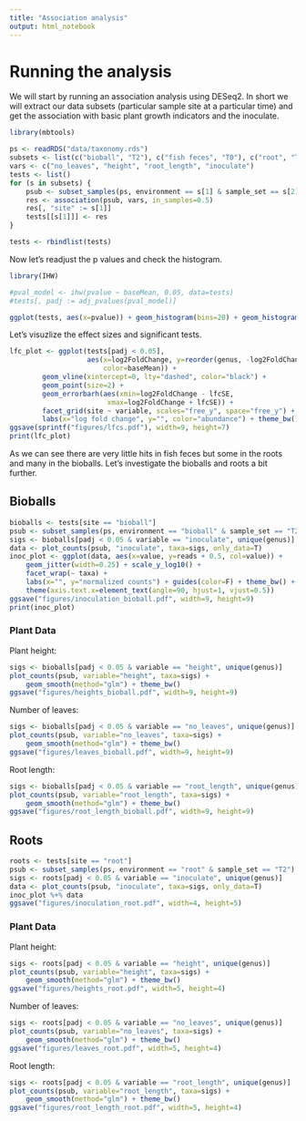 ```yaml
---
title: "Association analysis"
output: html_notebook
---
```


# Running the analysis

We will start by running an association analysis using DESeq2. In short we will extract our data subsets (particular sample site
at a particular time) and get the association with basic plant growth indicators and the inoculate.

```r
library(mbtools)

ps <- readRDS("data/taxonomy.rds")
subsets <- list(c("bioball", "T2"), c("fish feces", "T0"), c("root", "T2"))
vars <- c("no_leaves", "height", "root_length", "inoculate")
tests <- list()
for (s in subsets) {
    psub <- subset_samples(ps, environment == s[1] & sample_set == s[2])
    res <- association(psub, vars, in_samples=0.5)
    res[, "site" := s[1]]
    tests[[s[1]]] <- res
}

tests <- rbindlist(tests)
```

Now let's readjust the p values and check the histogram.

```r
library(IHW)

#pval_model <- ihw(pvalue ~ baseMean, 0.05, data=tests)
#tests[, padj := adj_pvalues(pval_model)]

ggplot(tests, aes(x=pvalue)) + geom_histogram(bins=20) + geom_histogram(aes(x=padj), bins=20, fill="blue")
```

Let's visuzlize the effect sizes and significant tests.

```r
lfc_plot <- ggplot(tests[padj < 0.05],
                   aes(x=log2FoldChange, y=reorder(genus, -log2FoldChange),
                       color=baseMean)) +
        geom_vline(xintercept=0, lty="dashed", color="black") +
        geom_point(size=2) +
        geom_errorbarh(aes(xmin=log2FoldChange - lfcSE,
                        xmax=log2FoldChange + lfcSE)) +
        facet_grid(site ~ variable, scales="free_y", space="free_y") + scale_color_gradient(trans="log10") +
        labs(x="log fold change", y="", color="abundance") + theme_bw()
ggsave(sprintf("figures/lfcs.pdf"), width=9, height=7)
print(lfc_plot)
```

As we can see there are very little hits in fish feces but some in the roots and many in the bioballs. Let's investigate the bioballs and roots a bit further.

## Bioballs

```r
bioballs <- tests[site == "bioball"]
psub <- subset_samples(ps, environment == "bioball" & sample_set == "T2")
sigs <- bioballs[padj < 0.05 & variable == "inoculate", unique(genus)]
data <- plot_counts(psub, "inoculate", taxa=sigs, only_data=T)
inoc_plot <- ggplot(data, aes(x=value, y=reads + 0.5, col=value)) +
    geom_jitter(width=0.25) + scale_y_log10() +
    facet_wrap(~ taxa) +
    labs(x="", y="normalized counts") + guides(color=F) + theme_bw() +
    theme(axis.text.x=element_text(angle=90, hjust=1, vjust=0.5))
ggsave("figures/inoculation_bioball.pdf", width=9, height=9)
print(inoc_plot)
```

### Plant Data

Plant height:

```r
sigs <- bioballs[padj < 0.05 & variable == "height", unique(genus)]
plot_counts(psub, variable="height", taxa=sigs) +
    geom_smooth(method="glm") + theme_bw()
ggsave("figures/heights_bioball.pdf", width=9, height=9)
```

Number of leaves:

```r
sigs <- bioballs[padj < 0.05 & variable == "no_leaves", unique(genus)]
plot_counts(psub, variable="no_leaves", taxa=sigs) +
    geom_smooth(method="glm") + theme_bw()
ggsave("figures/leaves_bioball.pdf", width=9, height=9)
```

Root length:

```r
sigs <- bioballs[padj < 0.05 & variable == "root_length", unique(genus)]
plot_counts(psub, variable="root_length", taxa=sigs) +
    geom_smooth(method="glm") + theme_bw()
ggsave("figures/root_length_bioball.pdf", width=9, height=9)
```

## Roots

```r
roots <- tests[site == "root"]
psub <- subset_samples(ps, environment == "root" & sample_set == "T2")
sigs <- roots[padj < 0.05 & variable == "inoculate", unique(genus)]
data <- plot_counts(psub, "inoculate", taxa=sigs, only_data=T)
inoc_plot %+% data
ggsave("figures/inoculation_root.pdf", width=4, height=5)
```

### Plant Data

Plant height:

```r
sigs <- roots[padj < 0.05 & variable == "height", unique(genus)]
plot_counts(psub, variable="height", taxa=sigs) +
    geom_smooth(method="glm") + theme_bw()
ggsave("figures/heights_root.pdf", width=5, height=4)
```

Number of leaves:

```r
sigs <- roots[padj < 0.05 & variable == "no_leaves", unique(genus)]
plot_counts(psub, variable="no_leaves", taxa=sigs) +
    geom_smooth(method="glm") + theme_bw()
ggsave("figures/leaves_root.pdf", width=5, height=4)
```


Root length:

```r
sigs <- roots[padj < 0.05 & variable == "root_length", unique(genus)]
plot_counts(psub, variable="root_length", taxa=sigs) +
    geom_smooth(method="glm") + theme_bw()
ggsave("figures/root_length_root.pdf", width=5, height=4)
```